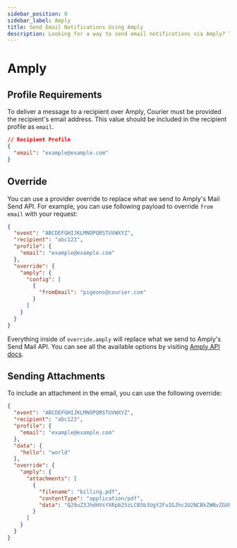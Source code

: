 ```yaml
---
sidebar_position: 0
sidebar_label: Amply
title: Send Email Notifications Using Amply
description: Looking for a way to send email notifications via Amply? This step-by-step tutorial will show you how to integrate Amply's API the easy way.
---
```


# Amply

## Profile Requirements

To deliver a message to a recipient over Amply, Courier must be provided the recipient's email address. This value should be included in the recipient profile as `email`.

```json title=JSON
// Recipient Profile
{
  "email": "example@example.com"
}
```

## Override

You can use a provider override to replace what we send to Amply's Mail Send API. For example, you can use following payload to override `from email` with your request:

```json title=JSON
{
  "event": "ABCDEFGHIJKLMNOPQRSTUVWXYZ",
  "recipient": "abc123",
  "profile": {
    "email": "example@example.com"
  },
  "override": {
    "amply": {
      "config": [
        {
          "fromEmail": "pigeons@courier.com"
        }
      ]
    }
  }
}
```

Everything inside of `override.amply` will replace what we send to Amply's Send Mail API. You can see all the available options by visiting [Amply API docs](https://docs.sendamply.com/docs/api/b3A6MTg2OTcyNA-send-an-email).

## Sending Attachments

To include an attachment in the email, you can use the following override:

```json
{
  "event": "ABCDEFGHIJKLMNOPQRSTUVWXYZ",
  "recipient": "abc123",
  "profile": {
    "email": "example@example.com"
  },
  "data": {
    "hello": "world"
  },
  "override": {
    "amply": {
      "attachments": [
        {
          "filename": "billing.pdf",
          "contentType": "application/pdf",
          "data": "Q29uZ3JhdHVsYXRpb25zLCB5b3UgY2FuIGJhc2U2NCBkZWNvZGUh"
        }
      ]
    }
  }
}
```
